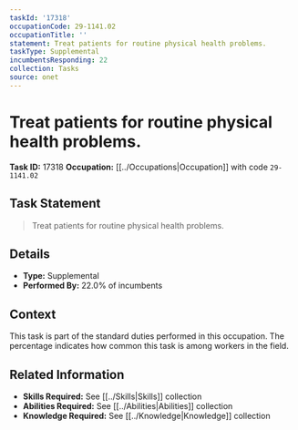 ```yaml
---
taskId: '17318'
occupationCode: 29-1141.02
occupationTitle: ''
statement: Treat patients for routine physical health problems.
taskType: Supplemental
incumbentsResponding: 22
collection: Tasks
source: onet
---
```

# Treat patients for routine physical health problems.

**Task ID:** 17318
**Occupation:** [[../Occupations|Occupation]] with code `29-1141.02`

## Task Statement

> Treat patients for routine physical health problems.

## Details

- **Type:** Supplemental
- **Performed By:** 22.0% of incumbents

## Context

This task is part of the standard duties performed in this occupation. The percentage indicates how common this task is among workers in the field.

## Related Information

- **Skills Required:** See [[../Skills|Skills]] collection
- **Abilities Required:** See [[../Abilities|Abilities]] collection
- **Knowledge Required:** See [[../Knowledge|Knowledge]] collection
